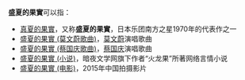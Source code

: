 '''盛夏的果實'''可以指：

* [[真夏的果實|真夏的果實]]，又称'''盛夏的果實'''，日本乐团南方之星1970年的代表作之一
* [[盛夏的果實_(莫文蔚歌曲)|盛夏的果實 (莫文蔚歌曲)]]，[[莫文蔚|莫文蔚]]演唱歌曲
* [[盛夏的果實_(蔡国庆歌曲)|盛夏的果實 (蔡国庆歌曲)]]，[[蔡国庆|蔡国庆]]演唱歌曲
* [[盛夏的果實_(小说)|盛夏的果實 (小说)]]，暗夜文学网旗下作者“火龙果”所著网络言情小说
* [[盛夏的果實_(电影)|盛夏的果實 (电影)]]，2015年中国拍摄影片

{{disambig|cat=五字作品消歧義}}